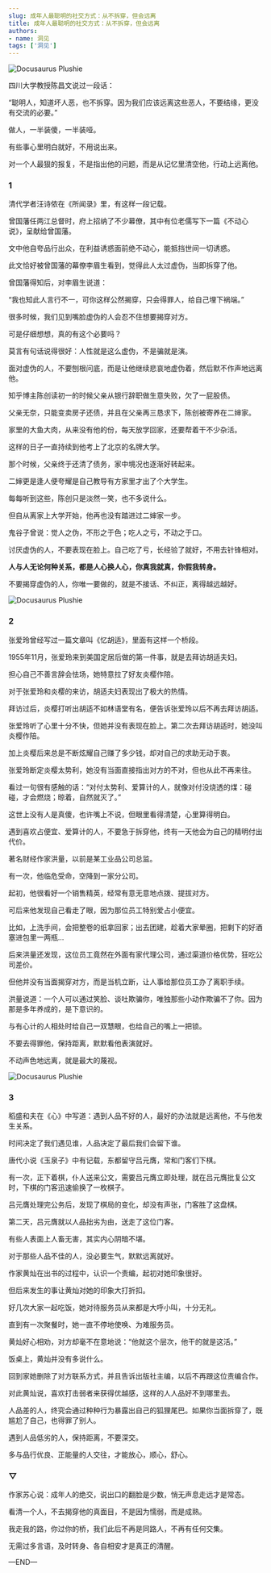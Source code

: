 ```yaml
---
slug: 成年人最聪明的社交方式：从不拆穿，但会远离
title: 成年人最聪明的社交方式：从不拆穿，但会远离
authors:
- name: 洞见
tags: ['洞见']
---
```




![Docusaurus Plushie](./1.jpeg)



四川大学教授陈昌文说过一段话：

“聪明人，知道坏人恶，也不拆穿。因为我们应该远离这些恶人，不要结缘，更没有交流的必要。”

做人，一半装傻，一半装哑。

有些事心里明白就好，不用说出来。

对一个人最狠的报复，不是指出他的问题，而是从记忆里清空他，行动上远离他。


<div style={{textAlign: 'center', color: '#FF8C00'}}>  
  <h3>1</h3>
</div>


清代学者汪诗侬在《所闻录》里，有这样一段记载。

曾国藩任两江总督时，府上招纳了不少幕僚，其中有位老儒写下一篇《不动心说》，呈献给曾国藩。

文中他自夸品行出众，在利益诱惑面前绝不动心，能抵挡世间一切诱惑。

此文恰好被曾国藩的幕僚李眉生看到，觉得此人太过虚伪，当即拆穿了他。

曾国藩得知后，对李眉生说道：

“我也知此人言行不一，可你这样公然揭穿，只会得罪人，给自己埋下祸端。”

很多时候，我们见到嘴脸虚伪的人会忍不住想要揭穿对方。

可是仔细想想，真的有这个必要吗？

莫言有句话说得很好：人性就是这么虚伪，不是骗就是演。

面对虚伪的人，不要刨根问底，而是让他继续悲哀地虚伪着，然后默不作声地远离他。

知乎博主陈创读初一的时候父亲从银行辞职做生意失败，欠了一屁股债。

父亲无奈，只能变卖房子还债，并且在父亲再三恳求下，陈创被寄养在二婶家。

家里的大鱼大肉，从来没有他的份，每天放学回家，还要帮着干不少杂活。

这样的日子一直持续到他考上了北京的名牌大学。

那个时候，父亲终于还清了债务，家中境况也逐渐好转起来。

二婶更是逢人便夸耀是自己教导有方家里才出了个大学生。

每每听到这些，陈创只是淡然一笑，也不多说什么。

但自从离家上大学开始，他再也没有踏进过二婶家一步。

鬼谷子曾说：觉人之伪，不形之于色；吃人之亏，不动之于口。

讨厌虚伪的人，不要表现在脸上。自己吃了亏，长经验了就好，不用去针锋相对。

**人与人无论何种关系，都是人心换人心，你真我就真，你假我转身。**

不要揭穿虚伪的人，你唯一要做的，就是不接话、不纠正，离得越远越好。



![Docusaurus Plushie](./2.jpeg)


<div style={{textAlign: 'center', color: '#FF8C00'}}>  
  <h3>2</h3>
</div>


张爱玲曾经写过一篇文章叫《忆胡适》，里面有这样一个桥段。

1955年11月，张爱玲来到美国定居后做的第一件事，就是去拜访胡适夫妇。

担心自己不善言辞会怯场，她特意拉了好友炎樱作陪。

对于张爱玲和炎樱的来访，胡适夫妇表现出了极大的热情。

拜访过后，炎樱打听出胡适不如林语堂有名，便告诉张爱玲以后不再去拜访胡适。

张爱玲听了心里十分不快，但她并没有表现在脸上。第二次去拜访胡适时，她没叫炎樱作陪。

加上炎樱后来总是不断炫耀自己赚了多少钱，却对自己的求助无动于衷。

张爱玲断定炎樱太势利，她没有当面直接指出对方的不对，但也从此不再来往。

看过一句很有感触的话：“对付太势利、爱算计的人，就像对付没烧透的煤：碰碰，才会燃烧；晾着，自然就灭了。”

这世上没有人是真傻，也许嘴上不说，但眼里看得清楚，心里算得明白。

遇到喜欢占便宜、爱算计的人，不要急于拆穿他，终有一天他会为自己的精明付出代价。

著名财经作家洪量，以前是某工业品公司总监。

有一次，他临危受命，空降到一家分公司。

起初，他很看好一个销售精英，经常有意无意地点拨、提拔对方。

可后来他发现自己看走了眼，因为那位员工特别爱占小便宜。

比如，上洗手间，会把整卷的纸拿回家；出去团建，趁着大家晕圈，把剩下的好酒塞进包里一两瓶…

后来洪量还发现，这位员工竟然在外面有家代理公司，通过渠道价格优势，狂吃公司差价。

但他并没有当面揭穿对方，而是当机立断，让人事给那位员工办了离职手续。

洪量说道：一个人可以通过笑脸、谈吐欺骗你，唯独那些小动作欺骗不了你。因为那是多年养成的，是下意识的。

与有心计的人相处时给自己一双慧眼，也给自己的嘴上一把锁。

不要去得罪他，保持距离，默默看他表演就好。

不动声色地远离，就是最大的蔑视。



![Docusaurus Plushie](./3.jpeg)

<div style={{textAlign: 'center', color: '#FF8C00'}}>  
  <h3>3</h3>
</div>



稻盛和夫在《心》中写道：遇到人品不好的人，最好的办法就是远离他，不与他发生关系。

时间决定了我们遇见谁，人品决定了最后我们会留下谁。

唐代小说《玉泉子》中有记载，东都留守吕元膺，常和门客们下棋。

有一次，正下着棋，仆人送来公文，需要吕元膺立即处理，就在吕元膺批复公文时，下棋的门客迅速偷换了一枚棋子。

吕元膺处理完公务后，发现了棋局的变化，却没有声张，门客胜了这盘棋。

第二天，吕元膺就以人品拙劣为由，送走了这位门客。

有些人表面上人畜无害，其实内心阴暗不堪。

对于那些人品不佳的人，没必要生气，默默远离就好。

作家黄灿在出书的过程中，认识一个责编，起初对她印象很好。

但后来发生的事让黄灿对她的印象大打折扣。

好几次大家一起吃饭，她对待服务员从来都是大呼小叫，十分无礼。

直到有一次聚餐时，她一直不停地使唤、为难服务员。

黄灿好心相劝，对方却毫不在意地说：“他就这个层次，他干的就是这活。”

饭桌上，黄灿并没有多说什么。

回到家她删除了对方联系方式，并且告诉出版社主编，以后不再跟这位责编合作。

对此黄灿说，喜欢打击弱者来获得优越感，这样的人人品好不到哪里去。

人品差的人，终究会通过种种行为暴露出自己的狐狸尾巴。如果你当面拆穿了，既尴尬了自己，也得罪了别人。

遇到人品低劣的人，保持距离，不要深交。

多与品行优良、正能量的人交往，才能放心，顺心，舒心。


<div style={{textAlign: 'center', color: '#FF8C00'}}>  
  <h3>▽</h3>
</div>


作家苏心说：成年人的绝交，说出口的翻脸是少数，悄无声息走远才是常态。

看清一个人，不去揭穿他的真面目，不是因为懦弱，而是成熟。

我走我的路，你过你的桥，我们此后不再是同路人，不再有任何交集。

无需过多言语，及时转身、各自相安才是真正的清醒。




—END—






